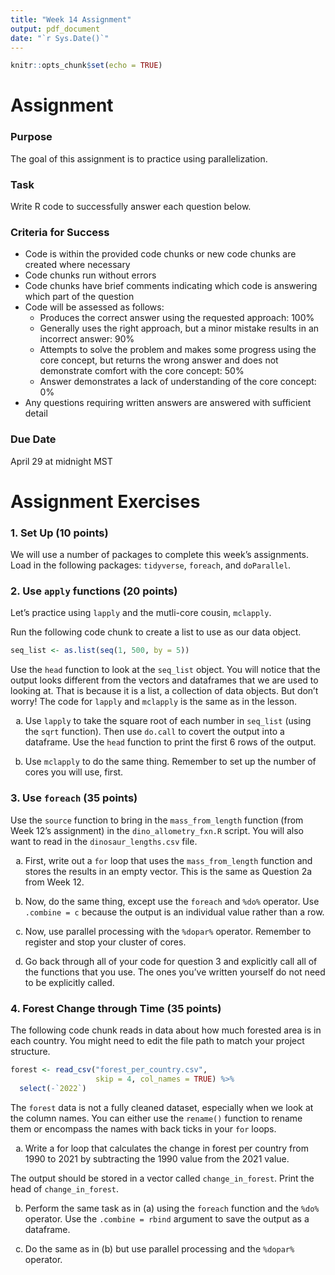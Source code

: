 ```yaml
---
title: "Week 14 Assignment"
output: pdf_document
date: "`r Sys.Date()`"
---
```


```r
knitr::opts_chunk$set(echo = TRUE)
```

# Assignment

### Purpose

The goal of this assignment is to practice using parallelization.

### Task

Write R code to successfully answer each question below.

### Criteria for Success

-   Code is within the provided code chunks or new code chunks are created where necessary
-   Code chunks run without errors
-   Code chunks have brief comments indicating which code is answering which part of the question
-   Code will be assessed as follows:
    -   Produces the correct answer using the requested approach: 100%
    -   Generally uses the right approach, but a minor mistake results in an incorrect answer: 90%
    -   Attempts to solve the problem and makes some progress using the core concept, but returns the wrong answer and does not demonstrate comfort with the core concept: 50%
    -   Answer demonstrates a lack of understanding of the core concept: 0%
-   Any questions requiring written answers are answered with sufficient detail

### Due Date

April 29 at midnight MST

# Assignment Exercises

### 1. Set Up (10 points)

We will use a number of packages to complete this week's assignments. Load in the following packages: `tidyverse`, `foreach`, and `doParallel`.

### 2. Use `apply` functions (20 points)

Let's practice using `lapply` and the mutli-core cousin, `mclapply`.

Run the following code chunk to create a list to use as our data object.

```r
seq_list <- as.list(seq(1, 500, by = 5))
```

Use the `head` function to look at the `seq_list` object. You will notice that the output looks different from the vectors and dataframes that we are used to looking at. That is because it is a list, a collection of data objects. But don't worry! The code for `lapply` and `mclapply` is the same as in the lesson.

(a) Use `lapply` to take the square root of each number in `seq_list` (using the `sqrt` function). Then use `do.call` to covert the output into a dataframe. Use the `head` function to print the first 6 rows of the output.

(b) Use `mclapply` to do the same thing. Remember to set up the number of cores you will use, first.

### 3. Use `foreach` (35 points)

Use the `source` function to bring in the `mass_from_length` function (from Week 12's assignment) in the `dino_allometry_fxn.R` script. You will also want to read in the `dinosaur_lengths.csv` file.

(a) First, write out a `for` loop that uses the `mass_from_length` function and stores the results in an empty vector. This is the same as Question 2a from Week 12.

(b) Now, do the same thing, except use the `foreach` and `%do%` operator. Use `.combine = c` because the output is an individual value rather than a row.

(c) Now, use parallel processing with the `%dopar%` operator. Remember to register and stop your cluster of cores.

(d) Go back through all of your code for question 3 and explicitly call all of the functions that you use. The ones you've written yourself do not need to be explicitly called.

### 4. Forest Change through Time (35 points)

The following code chunk reads in data about how much forested area is in each country. You might need to edit the file path to match your project structure.

```r
forest <- read_csv("forest_per_country.csv", 
                   skip = 4, col_names = TRUE) %>% 
  select(-`2022`)
```

The `forest` data is not a fully cleaned dataset, especially when we look at the column names. You can either use the `rename()` function to rename them or encompass the names with back ticks in your `for` loops.

(a) Write a for loop that calculates the change in forest per country from 1990 to 2021 by subtracting the 1990 value from the 2021 value.

The output should be stored in a vector called `change_in_forest`. Print the head of `change_in_forest`.

(b) Perform the same task as in (a) using the `foreach` function and the `%do%` operator. Use the `.combine = rbind` argument to save the output as a dataframe.

(c) Do the same as in (b) but use parallel processing and the `%dopar%` operator.
